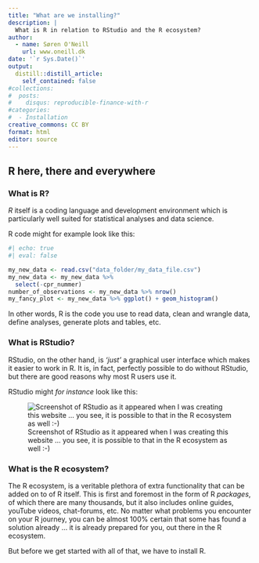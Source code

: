 ```yaml
---
title: "What are we installing?"
description: |
  What is R in relation to RStudio and the R ecosystem?
author:
  - name: Søren O'Neill
    url: www.oneill.dk
date: '`r Sys.Date()`'
output:
  distill::distill_article:
    self_contained: false
#collections:
#  posts:
#    disqus: reproducible-finance-with-r
#categories:
#  - Installation
creative_commons: CC BY
format: html
editor: source
---
```


## R here, there and everywhere

### What is R?

_R_ itself is a coding language and development environment which is particularly well suited for statistical analyses and data science.

R code might for example look like this:

```r
#| echo: true
#| eval: false

my_new_data <- read.csv("data_folder/my_data_file.csv")
my_new_data <- my_new_data %>%
  select(-cpr_nummer)
number_of_observations <- my_new_data %>% nrow()
my_fancy_plot <- my_new_data %>% ggplot() + geom_histogram()
```

In other words, R is the code you use to read data, clean and wrangle data, define analyses, generate plots and tables, etc.

### What is RStudio?

RStudio, on the other hand, is *'just'* a graphical user interface which makes it easier to work in R. It is, in fact, perfectly possible to do without RStudio, but there are good reasons why most R users use it.

RStudio might *for instance* look like this:

![Screenshot of RStudio as it appeared when I was creating this website ... you see, it is possible to that in the R ecosystem as well :-)](gfx/screenshot_rstudio.png)

### What is the R ecosystem?

The R ecosystem, is a veritable plethora of extra functionality that can be added on to of R itself. This is first and foremost in the form of R _packages_, of which there are many thousands, but it also includes online guides, youTube videos, chat-forums, etc. No matter what problems you encounter on your R journey, you can be almost 100% certain that some has found a solution already ... it is already prepared for you, out there in the R ecosystem. 

But before we get started with all of that, we have to install R.

